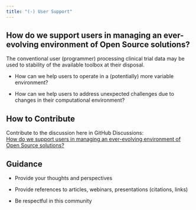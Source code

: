```yaml
---
title: "(-) User Support"
---
```


## How do we support users in managing an ever-evolving environment of Open Source solutions?

The conventional user (programmer) processing clinical trial data may be used to stability of the available toolbox at their disposal. 

-   How can we help users to operate in a (potentially) more variable environment?

-   How can we help users to address unexpected challenges due to changes in their computational environment?

## How to Contribute

Contribute to the discussion here in GitHub Discussions:\
[How do we support users in managing an ever-evolving environment of Open Source solutions?](https://github.com/phuse-org/OSTCDA/discussions/9){target="_blank"}

## Guidance

-   Provide your thoughts and perspectives

-   Provide references to articles, webinars, presentations (citations, links)

-   Be respectful in this community
